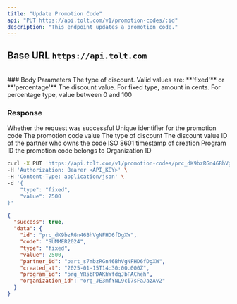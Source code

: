 ```yaml
---
title: "Update Promotion Code"
api: "PUT https://api.tolt.com/v1/promotion-codes/:id"
description: "This endpoint updates a promotion code."
---
```


## Base URL `https://api.tolt.com`

<br />
### Body Parameters

<ParamField body="type" type="string - optional">
  The type of discount. Valid values are: **'fixed'** or **'percentage'**
</ParamField>

<ParamField body="value" type="number - optional">
  The discount value. For fixed type, amount in cents. For percentage type,
  value between 0 and 100
</ParamField>

### Response

<ResponseField name="success" type="boolean">
  Whether the request was successful
</ResponseField>

<ResponseField name="data" type="object">
  <Expandable title="properties" defaultOpen={true}>
    <ResponseField name="id" type="string">
      Unique identifier for the promotion code
    </ResponseField>
    <ResponseField name="code" type="string">
      The promotion code value
    </ResponseField>
    <ResponseField name="type" type="string">
      The type of discount
    </ResponseField>
    <ResponseField name="value" type="number">
      The discount value
    </ResponseField>
    <ResponseField name="partner_id" type="string">
      ID of the partner who owns the code
    </ResponseField>
    <ResponseField name="created_at" type="string">
      ISO 8601 timestamp of creation
    </ResponseField>
    <ResponseField name="program_id" type="string">
      Program ID the promotion code belongs to
    </ResponseField>
    <ResponseField name="organization_id" type="string">
      Organization ID
    </ResponseField>
  </Expandable>
</ResponseField>

<RequestExample>

```bash cURL
curl -X PUT 'https://api.tolt.com/v1/promotion-codes/prc_dK9bzRGn46BhVgNFHD6fDgXW' \
-H 'Authorization: Bearer <API_KEY>' \
-H 'Content-Type: application/json' \
-d '{
    "type": "fixed",
    "value": 2500
}'
```

</RequestExample>

<ResponseExample>

```json Response
{
  "success": true,
  "data": {
    "id": "prc_dK9bzRGn46BhVgNFHD6fDgXW",
    "code": "SUMMER2024",
    "type": "fixed",
    "value": 2500,
    "partner_id": "part_s7mbzRGn46BhVgNFHD6fDgXW",
    "created_at": "2025-01-15T14:30:00.000Z",
    "program_id": "prg_YRsbPDAKhWfdqJbFACheh",
    "organization_id": "org_JE3mfYNL9ci7sFaJazAv2"
  }
}
```

</ResponseExample>
